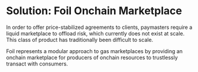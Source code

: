 # Solution: Foil Onchain Marketplace

In order to offer price-stabilized agreements to clients, paymasters require a liquid marketplace to offload risk, which currently does not exist at scale.  This class of product has traditionally been difficult to scale. 

Foil represents a modular approach to gas marketplaces by providing an onchain marketplace for producers of onchain resources to trustlessly transact with consumers. 